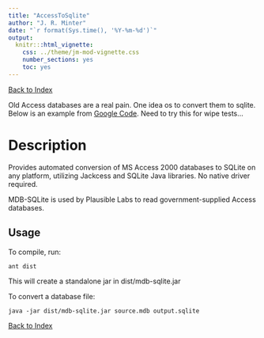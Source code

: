```yaml
---
title: "AccessToSqlite"
author: "J. R. Minter"
date: "`r format(Sys.time(), '%Y-%m-%d')`"
output:
  knitr:::html_vignette:
    css: ../theme/jm-mod-vignette.css
    number_sections: yes
    toc: yes
---
```


[Back to Index](../README.html)

Old Access databases are a real pain. One idea os to convert them to sqlite. Below is an example from [Google Code](https://code.google.com/p/mdb-sqlite/). Need to try this for wipe tests...

# Description

Provides automated conversion of MS Access 2000 databases to SQLite on any platform, utilizing Jackcess and SQLite Java libraries. No native driver required.

MDB-SQLite is used by Plausible Labs to read government-supplied Access databases.

## Usage

To compile, run:

```
ant dist
```

This will create a standalone jar in dist/mdb-sqlite.jar

To convert a database file:

```
java -jar dist/mdb-sqlite.jar source.mdb output.sqlite
```


[Back to Index](../README.html)